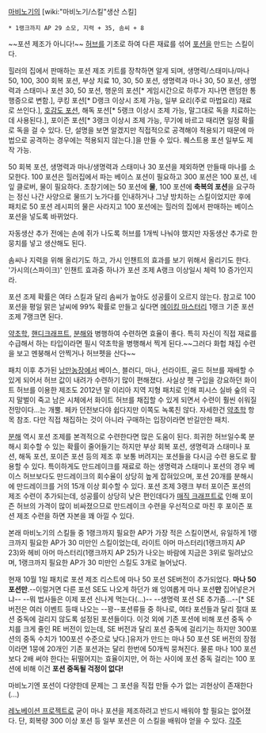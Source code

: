 [[마비노기]]의 [wiki:"마비노기/스킬"생산 스킬]
 * 1랭크까지 AP 29 소모, 지력 + 35, 솜씨 + 8

~~포션 제조가 아니다!~~
[[허브]]를 기초로 하여 다른 재료를 섞어  [[포션]]을 만드는 스킬이다. 

힐러의 집에서 판매하는 포션 제조 키트를 장착하면 알게 되며, 생명력/스태미나/마나 50, 100, 300 회복 포션, 부상 치료 10, 30, 50 포션, 생명력과 마나 30, 50 포션, 생명력과 스태미나 포션 30, 50 포션, 행운의 포션[* 게임시간으로 하루가 지나면 랜덤한 통행증으로 변함.], 쿠킹 포션[* D랭크 이상시 조제 가능, 일부 요리(주로 마법요리) 재료로 쓰인다.], [[호감도 포션]], 해독 포션[* 5랭크 이상시 조제 가능, 말그대로 독을 치료하는 데 사용된다.], 포이즌 포션[* 3랭크 이상시 조제 가능, 무기에 바르고 때리면 일정 확률로 독을 걸 수 있다. 단, 설명을 보면 알겠지만 직접적으로 공격해야 적용되기 때문에 마법으로 공격하는 경우에는 적용되지 않는다.]을 만들 수 있다. 퀘스트용 포션 일부도 제작 가능.

50 회복 포션, 생명력과 마나/생명력과 스태미나 30 포션을 제외하면 만들때 마나를 소모한다. 100 포션은 힐러집에서 파는 베이스 포션이 필요하고 300 포션은 100 포션, 네잎 클로버, 물이 필요하다. 초창기에는 50 포션에 '''물''', 100 포션에 '''축복의 포션'''을 요구하는 정신 나간 사양으로 물뜨기 노가다를 인내하거나 그냥 방치하는 스킬이었지만 후에 패치로 50 포션 레시피의 물은 사라지고 100 포션에는 힐러의 집에서 판매하는 베이스 포션을 넣도록 바뀌었다.

자동생산 추가 전에는 손에 쥐가 나도록 허브를 1개씩 나눠야 했지만 자동생산 추가로 한 뭉치를 넣고 생산해도 된다.

솜씨나 지력을 위해 올리기도 하고, 가시 인챈트의 효과를 보기 위해서 올리기도 한다. '가시의(스파이크)' 인챈트 효과중 하나가 포션 조제 A랭크 이상일시 체력 10 증가인지라.

포션 조제 확률은 여타 스킬과 달리 솜씨가 높아도 성공률이 오르지 않는다. 참고로 100포션을 평일 맑은 날씨에 99% 확률로 만들고 싶다면 [[메이킹 마스터리]] 1랭크 기준 포션 조제 7랭크면 된다.

[[약초학]], [[핸디크래프트]], [[분해]]와 병행하여 수련하면 효율이 좋다. 특히 자신이 직접 재료를 수급해서 하는 타입이라면 필시 약초학을 병행해서 찍게 된다.~~그러다 화헙 채집 수련을 보고 멘붕해서 안찍거나 허브펫을 산다~~

패치 이후 추가된 [[낭만농장]]에서 베이스, 블러디, 마나, 선라이트, 골드 허브를 재배할 수 있게 되어서 허브 값이 내려가 수련하기 많이 편해졌다. 사실상 펫 구입을 강요하던 화이트 허브를 이용한 제조도 2012년 말 이리아 지역 지형 패치로 인해 피시스 실바 숲의 극지 말벌이 죽고 남은 시체에서 화이트 허브를 채집할 수 있게 되면서 수련이 훨씬 쉬워질 전망이다...는 개뿔. 페카 던전보다야 쉽다지만 이쪽도 녹록친 않다. 자세한건 [[약초학]] 항목 참조. 다만 직접 채집하는 것이 아니라 구매하는 입장이라면 반길만한 패치.

[[분해]] 역시 포션 조제를 본격적으로 수련한다면 많은 도움이 된다. 희귀한 허브일수록 분해시 회수할 수 있는 확률이 줄어들기는 하지만 부상 회복 포션, 생명력과 스태미나 포션, 해독 포션, 포이즌 포션 등의 제조 후 보통 버려지는 포션들을 다시금 수련 용도로 활용할 수 있다. 특이하게도 만드레이크를 재료로 하는 생명력과 스태미나 포션의 경우 베이스 허브보다도 만드레이크의 회수율이 상당히 높게 잡혀있으며, 포션 20개를 분해시에 만드레이크를 거의 15개 이상 회수할 수 있다. 포션 조제 3랭크 부터 포이즌 포션의 제조 수련이 추가되는데, 성공률이 상당히 낮은 편인데다가 [[매직 크래프트]]로 인해 포이즌 허브의 가격이 많이 비싸졌으므로 만드레이크 수련을 우선적으로 마친 후 포이즌 포션 제조 수련을 하면 자본을 꽤 아낄 수 있다.

본래 마비노기의 스킬들 중 1랭크까지 필요한 AP가 가장 적은 스킬이면서, 유일하게 1랭크까지 필요한 AP가 30 미만인 스킬이었는데, 라이트 아머 마스터리(1랭크까지 AP 23)와 헤비 아머 마스터리(1랭크까지 AP 25)가 나오는 바람에 지금은 3위로 밀려났으며, 1랭크까지 필요한 AP가 30 미만인 스킬도 3개로 늘어났다.

현재 10월 1일 패치로 포션 제조 리스트에 마나 50 포션 SE버전이 추가되었다. '''마나 50 포션만'''.--이럴거면 다른 포션 SE도 나오게 하던가 왜 잉여롭게 마나 포션'''만''' 집어넣은거냐-- --뭐 법사들은 이제 포션 신나게 먹는다(...)-- --생명력 포션 SE 추가좀...--[* SE 버전은 여러 이벤트 등때 나오는 --꽝--포션류들 중 하나로, 여타 포션들과 달리 절대 포션 중독에 걸리지 않도록 설정된 포션들이다. 이것 외에 기존 포션에 비해 포션 중독 수치를 크게 줄인 RE 버전이 있는데, SE 버전과 달리 포션 중독에 걸리기는 하지만 300포션의 중독 수치가 100포션 수준으로 낮다.]유저가 만드는 마나 50 포션 SE 버전의 장점이라면 1뭉에 20개인 기존 포션과는 달리 한번에 50개씩 뭉쳐진다. 물론 마나 100 포션보다 2배 써야 한다는 뒤떨어지는 효율이지만, 어 하는 사이에 포션 중독 걸리는 100 포션에 비해 이건 '''포션 중독될 걱정이 없다!'''

마비노기엔 포션이 다양한데 문제는 그 포션을 직접 만들 수가 없는 괴현상이 존재한다(...)

[[레노베이션 프로젝트]]로 굳이 마나 포션을 제조하려고 반드시 배워야 할 필요는 없어졌다. 단, 회복량 300 이상 포션 등 일부 포션은 이 스킬을 배워야 얻을 수 있다.
[[각주]]
